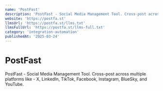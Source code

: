 ```yaml
---
name: 'PostFast'
description: 'PostFast - Social Media Management Tool. Cross-post across multiple platforms like - X, LinkedIn, TikTok, Facebook, Instagram, BlueSky, and YouTube.'
website: 'https://postfa.st'
llmsUrl: 'https://postfa.st/llms.txt'
llmsFullUrl: 'https://postfa.st/llms-full.txt'
category: 'integration-automation'
publishedAt: '2025-03-24'
---
```


# PostFast

PostFast - Social Media Management Tool. Cross-post across multiple platforms like - X, LinkedIn, TikTok, Facebook, Instagram, BlueSky, and YouTube.
